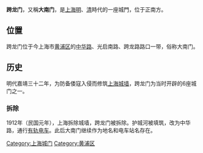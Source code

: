 '''跨龙门'''，又稱'''大南门'''，是[[上海|上海]][[明|明]]、[[清|清]]時代的一座城門，位于正南方。

==位置==
跨龙门位于今上海市[[黄浦区|黄浦区]]的[[中华路|中华路]]、光启南路、跨龙路路口一带，俗称大南门。

==历史==
明代嘉靖三十二年，为防备倭寇入侵而修筑[[上海城墙|上海城墙]]，跨龙门为当时开辟的6座城门之一。

===拆除===
1912年（民国元年），上海拆除城墙，跨龙门被拆除。护城河被填筑，改为中华路，通行[[有轨电车|有轨电车]]。此后大南门继续作为地名和电车站名存在。

{{SH-stub}}

[[Category:上海城门|Category:上海城门]]
[[Category:黄浦区|Category:黄浦区]]